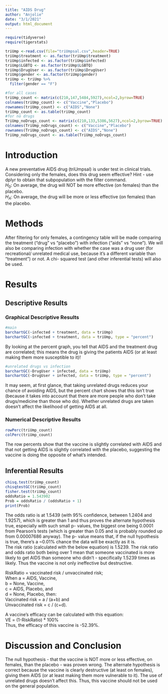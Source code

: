 ```yaml
---
title: "AIDS Drug"
author: "Anjolie"
date: "3/1/2021"
output: html_document
---
```


```r
require(tidyverse)
require(tigerstats)
```

```r
triUmp <-read.csv(file="triUmpsal.csv",header=TRUE)
triUmp$treatment <- as.factor(triUmp$treatment)
triUmp$infected <- as.factor(triUmp$infected)
triUmp$LGBTQ <- as.factor(triUmp$LGBTQ)
triUmp$DrugUser <- as.factor(triUmp$DrugUser)
triUmp$gender <- as.factor(triUmp$gender)
triUmp <- triUmp %>%
  filter(gender == "F") 

#for all cases
triUmp_count <- matrix(c(210,147,5484,5927),ncol=2,byrow=TRUE)
colnames(triUmp_count) <- c("Vaccine","Placebo")
rownames(triUmp_count) <- c("AIDS","None")
triUmp_count <- as.table(triUmp_count)
#for no drugs
TriUmp_noDrugs_count <- matrix(c(210,133,5386,5627),ncol=2,byrow=TRUE)
colnames(TriUmp_noDrugs_count) <- c("Vaccine","Placebo")
rownames(TriUmp_noDrugs_count) <- c("AIDS","None")
TriUmp_noDrugs_count <- as.table(TriUmp_noDrugs_count)
```

# Introduction

<!--In this section you explain what you are trying to show.  Where did the data come from?  What is the research or other question you are trying to answer?.  If you skimp in this section expect to be marked down in your grade. Paint a picture of the project a couple of paragraphs is expected!-->

A new  preventative AIDS drug (triUmpsal) is under test in clinical trials. Considering only the females, does this drug seem effective?  Hint - use dplyr to obtain that subpopulation with the filter command.  
$H_0$: On average, the drug will NOT be more effective (on females) than the placebo.  
$H_A$: On average, the drug will be more or less effective (on females) than the placebo.  

# Methods
After filtering for only females, a contingency table will be made comparing the treatment ("drug" vs "placebo") with infection ("aids" vs "none"). We will also be comparing infection with whether the case was a drug user (for recreational/ unrelated medical use, because it's a different variable than "treatment") or not. A chi- squared test (and other inferential tests) will also be used.  
<!--Decide on your methods:  use "variable analysis" or other appropriate descriptors.  Make sure to choose at least one graphical method and at least one numerical method. Discuss what data manipulations may be needed for example subsetting or other binning procedures and what sort of graphical displays and inferential tools will be used!-->

# Results

<!--Divide this section into two sub-sections:  One for your descriptive  results and one for your inferential results.!-->

## Descriptive Results

### Graphical Descriptive Results
```r
#main
barchartGC(~infected + treatment, data = triUmp)
barchartGC(~infected + treatment, data = triUmp, type = "percent")
```
  
By looking at the percent graph, you tell that AIDS and the treatment drug are correlated; this means the drug is giving the patients AIDS (or at least making them more susceptible to it)!  

```r
#unrelated drugs vs infection
barchartGC(~DrugUser + infected, data = triUmp)
barchartGC(~DrugUser + infected, data = triUmp, type = "percent")
```
  
It may seem, at first glance, that taking unrelated drugs reduces your chance of avoiding AIDS, but the percent chart shows that this isn't true (because it takes into account that there are more people who don't take drugs/medicine than those who do). Whether unrelated drugs are taken doesn't affect the likelihood of getting AIDS at all.  
<!--Graphical results here.  Make sure to show your code.  Provide appropriate labels for axes, giving units if possible, and provide a good title for the graph, too.  Use the graphical results to describe the patterns if any that exist in the data as focused toward the research question. Bottom line is to explain the features of the graph that are relevant to conforming or departing to what is expected by your null hypothesis !-->

### Numerical Descriptive Results
```r
rowPerc(triUmp_count)
colPerc(triUmp_count)
```
  
The row percents show that the vaccine is slightly correlated with AIDS and that not getting AIDS is slightly correlated with the placebo, suggesting the vaccine is doing the opposite of what's intended.  
<!--Numerical results go here. Use the numerical results to describe the patterns if any that exist in the data as focused toward the research question!-->

## Inferential Results
```r
chisq.test(triUmp_count)
chisqtestGC(triUmp_count)
fisher.test(triUmp_count)
oddsRatio = 1.543902
Prob = oddsRatio / (oddsRatio + 1)
print(Prob)
```
  
The odds ratio is at 1.5439 (with 95% confidence, between 1.2404 and 1.9257), which is greater than 1 and thus proves the alternate hypothesis true, especially with such small p- values, the biggest one being 0.0001 from Pearson's tests (which is greater than 0.05 and is probably rounded up from 0.00007686 anyway). The p- value means that, if the null hypothesis is true, there's a ~0.01% chance the data will be exactly as it is.  
The risk ratio (calculated with the below equation) is 1.5239. The risk ratio and odds ratio both being over 1 mean that someone vaccinated is more likely to get AIDS than someone who didn't - specifically 1.5239 times as likely. Thus the vaccine is not only ineffective but destructive.  
  
RiskRatio = vaccinated risk / unvaccinated risk;  
When a = AIDS, Vaccine,  
b = None, Vaccine,  
c = AIDS, Placebo, and  
d = None, Placebo, then:  
Vaccinated risk = a / (a+b) and  
Unvaccinated risk = c / (c+d).  

A vaccine's efficacy can be calculated with this equation:  
VE = (1-RiskRatio) * 100%  
Thus, the efficacy of this vaccine is -52.39%.  
<!--State hypothesis clearly.  Make sure your discussion of the inferential test covers all the aspects that the test output produces, such as test statistic, p-value etc.  Make a decision about the null hypothesis, explain the assumptions on which the selected test/procedure was based, and why the chosen procedure satisfys the assumptions and is appropriate to answer the research question!-->


# Discussion and Conclusion
The null hypothesis - that the vaccine is NOT more or less effective, on females, than the placebo - was proven wrong. The alternate hypothesis is correct because the vaccine is clearly destructive (at least on females), giving them AIDS (or at least making them more vulnerable to it). The use of unrelated drugs doesn't affect this. Thus, this vaccine should not be used on the general population.  
<!--Discussion and conclusion here.  If you found a relationship be sure to consider whether the relationship occurs because one of the variavbles causes the other, or whether they perhasps are related for some other reason.  Watch the chapter 6 videos from the GeorgeTown videos collection.!-->
